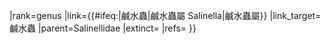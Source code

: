 {{Don't edit this line {{{machine code|}}}
|scientific_name={{#ifeq:{{PAGENAMEBASE}}|鹹水蟲||Salinella}}
|rank=genus
|link={{#ifeq:{{PAGENAMEBASE}}|鹹水蟲|鹹水蟲屬 Salinella|鹹水蟲屬}}
|link_target=鹹水蟲
|parent=Salinellidae
|extinct=
|refs={{cite journal|author=Frenzel, Johannes|author-link=约翰内斯·弗伦泽尔|year=1892|url=https://www.biodiversitylibrary.org/item/30121#page/74/mode/1up|title=Untersuchungen über die mikroskopische Fauna Argentiniens|journal=''{{le|自然歷史檔案館|Archiv für Naturgeschichte|Archiv für Naturgeschichte}}''|volume=58|pages=66–96, [https://www.biodiversitylibrary.org/item/30121#page/399/mode/1up Plate VII]}}{{de icon}}
}}